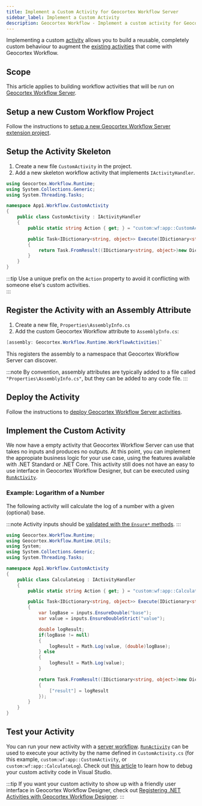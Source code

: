 ```yaml
---
title: Implement a Custom Activity for Geocortex Workflow Server
sidebar_label: Implement a Custom Activity
description: Geocortex Workflow - Implement a custom activity for Geocortex Workflow Server
---
```



Implementing a custom [activity](concepts-key-concepts.mdx#activities-and-form-elements) allows you to build a reusable, completely custom behaviour to augment the [existing activities](https://docs.geocortex.com/workflow/latest/help/Default.htm#wf5/help/activity-reference.htm%3FTocPath%3DActivities%7CActivity%2520Reference%7C_____0) that come with Geocortex Workflow.

## Scope

This article applies to building workflow activities that will be run on [Geocortex Workflow Server](https://docs.geocortex.com/workflow/latest/help/Default.htm#wf5/help/server-workflows.htm%3FTocPath%3DServer%2520Workflows%7C_____0).

<ServerPrereqs />

## Setup a new Custom Workflow Project

Follow the instructions to [setup a new Geocortex Workflow Server extension project](getting-started-server.mdx#setting-up-a-geocortex-workflow-server-extension-project).

## Setup the Activity Skeleton

1. Create a new file `CustomActivity` in the project.
2. Add a new skeleton workflow activity that implements `IActivityHandler`.

```csharp
using Geocortex.Workflow.Runtime;
using System.Collections.Generic;
using System.Threading.Tasks;

namespace App1.Workflow.CustomActivity
{
    public class CustomActivity : IActivityHandler
    {
        public static string Action { get; } = "custom:wf:app::CustomActivity";

        public Task<IDictionary<string, object>> Execute(IDictionary<string, object> inputs, IActivityContext context)
        {
            return Task.FromResult((IDictionary<string, object>)new Dictionary<string, object>());
        }
    }
}
```

:::tip
Use a unique prefix on the `Action` property to avoid it conflicting with someone else's custom activities.  
:::

## Register the Activity with an Assembly Attribute

1. Create a new file, `Properties\AssemblyInfo.cs`
1. Add the custom Geocortex Workflow attribute to `AssemblyInfo.cs`:

```csharp
[assembly: Geocortex.Workflow.Runtime.WorkflowActivities]`
```

This registers the assembly to a namespace that Geocortex Workflow Server can discover.

:::note
By convention, assembly attributes are typically added to a file called `"Properties\AssemblyInfo.cs"`, but they can be added to any code file.
:::

## Deploy the Activity

Follow the instructions to [deploy Geocortex Workflow Server activities](getting-started-server.mdx#deploying-geocortex-workflow-server-activities).

## Implement the Custom Activity

We now have a empty activity that Geocortex Workflow Server can use that takes no inputs and produces no outputs. At this point, you can implement the appropiate business logic for your use case, using the features available with .NET Standard or .NET Core. This activity still does not have an easy to use interface in Geocortex Workflow Designer, but can be executed using [`RunActivity`](https://docs.geocortex.com/workflow/latest/help/Default.htm#wf5/help/activities/run-activity.htm%3FTocPath%3DActivities%7CActivity%2520Reference%7C_____167).

### Example: Logarithm of a Number

The following activity will calculate the log of a number with a given (optional) base.

:::note
Activity inputs should be [validated with the `Ensure*` methods](activity-input-validation.mdx).
:::

```csharp
using Geocortex.Workflow.Runtime;
using Geocortex.Workflow.Runtime.Utils;
using System;
using System.Collections.Generic;
using System.Threading.Tasks;

namespace App1.Workflow.CustomActivity
{
    public class CalculateLog : IActivityHandler
    {
        public static string Action { get; } = "custom:wf:app::CalculateLog";

        public Task<IDictionary<string, object>> Execute(IDictionary<string, object> inputs, IActivityContext context)
        {
            var logBase = inputs.EnsureDouble("base");
            var value = inputs.EnsureDoubleStrict("value");

            double logResult;
            if(logBase != null)
            {
                logResult = Math.Log(value, (double)logBase);
            } else
            {
                logResult = Math.Log(value);
            }

            return Task.FromResult((IDictionary<string, object>)new Dictionary<string, object>()
            {
                ["result"] = logResult
            });
        }
    }
}
```

## Test your Activity

You can run your new activity with a [server workflow](https://docs.geocortex.com/workflow/latest/help/Default.htm#wf5/help/server-workflows.htm%3FTocPath%3DServer%2520Workflows%7C_____0). [`RunActivity`](https://docs.geocortex.com/workflow/latest/help/Default.htm#wf5/help/activities/run-activity.htm%3FTocPath%3DActivities%7CActivity%2520Reference%7C_____167) can be used to execute your activity by the name defined in `CustomActivity.cs` (for this example, `custom:wf:app::CustomActivity`, or `custom:wf:app::CalculateLog`). Check out [this article](getting-started-server.mdx#debugging-server-workflow-activities) to learn how to debug your custom activity code in Visual Studio.

:::tip
If you want your custom activity to show up with a friendly user interface in Geocortex Workflow Designer, check out [Registering .NET Activities with Geocortex Workflow Designer](register-dotnet-activities.mdx).
:::
